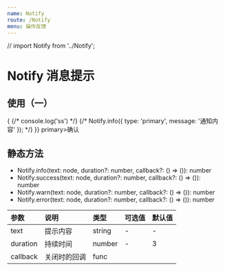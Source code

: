 ```yaml
---
name: Notify
route: /Notify
menu: 操作反馈
---
```


// import Notify from '../Notify';

# Notify 消息提示


## 使用（一）
<Playground>
  <div>
    <Button.Group>
      <Button.Self color="blue" onClick={()=>{
          {/* console.log('ss') */}
          {/* Notify.info({ type: 'primary', message: '通知内容' }); */}
        }} primary>确认</Button.Self>
    </Button.Group>
  </div>
</Playground>


## 静态方法

<!-- - Notify.success(text, [duration], onClose)
- Notify.error(text, [duration], onClose)
- Notify.info(text, [duration], onClose)
- Notify.warning(text, [duration], onClose)
- Notify.loading(text, [durtion], onClose) -->

- Notify.info(text: node, duration?: number, callback?: () => ()): number
- Notify.success(text: node, duration?: number, callback?: () => ()): number
- Notify.warn(text: node, duration?: number, callback?: () => ()): number
- Notify.error(text: node, duration?: number, callback?: () => ()): number

| 参数 | 说明 | 类型 | 可选值 | 默认值 |
| :--- | :--- | :---- | :--- | :---- |
| text | 提示内容 |  string |  - | - |
| duration | 持续时间 | number | - | 3 |
| callback | 关闭时的回调 | func |  |  |

